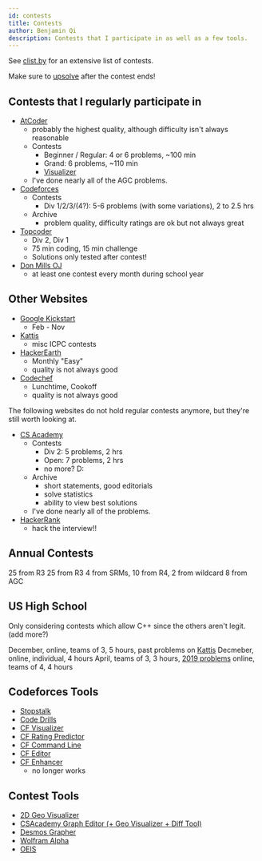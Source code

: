 ```yaml
---
id: contests
title: Contests
author: Benjamin Qi
description: Contests that I participate in as well as a few tools.
---
```


See [clist.by](https://clist.by/coder/bqi343/) for an extensive list of contests.

Make sure to [upsolve](https://en.wiktionary.org/wiki/upsolve) after the contest ends!

## Contests that I regularly participate in

  - [AtCoder](https://beta.atcoder.jp/contests/archive)
    - probably the highest quality, although difficulty isn't always reasonable
    - Contests
      - Beginner / Regular: 4 or 6 problems, ~100 min
      - Grand: 6 problems, ~110 min
      - [Visualizer](https://kenkoooo.com/atcoder/#/table/Benq)
    - I've done nearly all of the AGC problems.
  - [Codeforces](http://codeforces.com/problemset)
    - Contests
      - Div 1/2/3/(4?): 5-6 problems (with some variations), 2 to 2.5 hrs
    - Archive
      - problem quality, difficulty ratings are ok but not always great
  - [Topcoder](https://www.topcoder.com/my-dashboard/)
    - Div 2, Div 1
    - 75 min coding, 15 min challenge
    - Solutions only tested after contest!
  - [Don Mills OJ](http://dmoj.ca/)
    - at least one contest every month during school year

## Other Websites

  - [Google Kickstart](https://codingcompetitions.withgoogle.com/kickstart)
    - Feb - Nov
  - [Kattis](https://open.kattis.com/)
    - misc ICPC contests
  - [HackerEarth](http://hackerearth.com/)
    - Monthly "Easy"
    - quality is not always good
  - [Codechef](http://codechef.com/)
    - Lunchtime, Cookoff
    - quality is not always good

The following websites do not hold regular contests anymore, but they're still worth looking at.

  - [CS Academy](https://csacademy.com/contest/archive/)
    - Contests
      - Div 2: 5 problems, 2 hrs
      - Open: 7 problems, 2 hrs
      - no more? D:
    - Archive
      - short statements, good editorials
      - solve statistics
      - ability to view best solutions
    - I've done nearly all of the problems.
  - [HackerRank](https://www.hackerrank.com/dashboard)
    - hack the interview!!

## Annual Contests

<resources>
  <resource source="Google" title="Code Jam" url="https://codingcompetitions.withgoogle.com/codejam/">25 from R3</resource>
  <resource source="Facebook" title="Hacker Cup" url="https://www.facebook.com/hackercup/">25 from R3</resource>
  <resource source="TopCoder" title="Open" url="https://tco20.topcoder.com/competition-overview/algorithm/algorithm-ways">4 from SRMs, 10 from R4, 2 from wildcard</resource>
  <resource source="AtCoder" title="World Tour Finals" url="https://codeforces.com/blog/entry/56623">8 from AGC</resource>
</resources>

## US High School

Only considering contests which allow C++ since the others aren't legit. (add more?)

<resources>
  <resource source="Virginia Tech" title="HSPC" url="https://icpc.cs.vt.edu/#/hscontest2017">December, online, teams of 3, 5 hours, past problems on <a href="https://icpc.cs.vt.edu/#/hscontest2017">Kattis</a></resource>
  <resource source="University of Central Florida" title="HSPT" url="https://hspt.ucfprogrammingteam.org/index.php/hspt-online-edition">Decmeber, online, individual, 4 hours</resource>
  <resource source="Cornell" title="HSPC" url="https://www.cs.cornell.edu/events/cornell-high-school-programming-contest">April, teams of 3, 3 hours, <a href="https://cornell-hspc19.kattis.com/problems">2019 problems</a></resource>
  <resource source="Montgomery Blair HS" title="mBIT" url="https://mbit.mbhs.edu/">online, teams of 4, 4 hours</resource>
</resources>

## Codeforces Tools

  - [Stopstalk](https://www.stopstalk.com)
  - [Code Drills](http://code-drills.com/)
  - [CF Visualizer](http://cfviz.netlify.com/compare.html)
  - [CF Rating Predictor](https://chrome.google.com/webstore/detail/cf-predictor/ocfloejijfhhkkdmheodbaanephbnfhn)
  - [CF Command Line](https://codeforces.com/blog/entry/66552)
  - [CF Editor](https://codeforces.com/blog/entry/72952)
  - [CF Enhancer](https://chrome.google.com/webstore/detail/codeforces-enhancer/ocmandagmgmkcplckgnfgaokpgkfenmp)
    - no longer works

## Contest Tools

  - [2D Geo Visualizer](https://codeforces.com/blog/entry/70330)
  - [CSAcademy Graph Editor (+ Geo Visualizer + Diff Tool)](https://csacademy.com/app/graph_editor/)
  - [Desmos Grapher](https://www.desmos.com/calculator)
  - [Wolfram Alpha](https://www.wolframalpha.com/)
  - [OEIS](https://oeis.org/)
